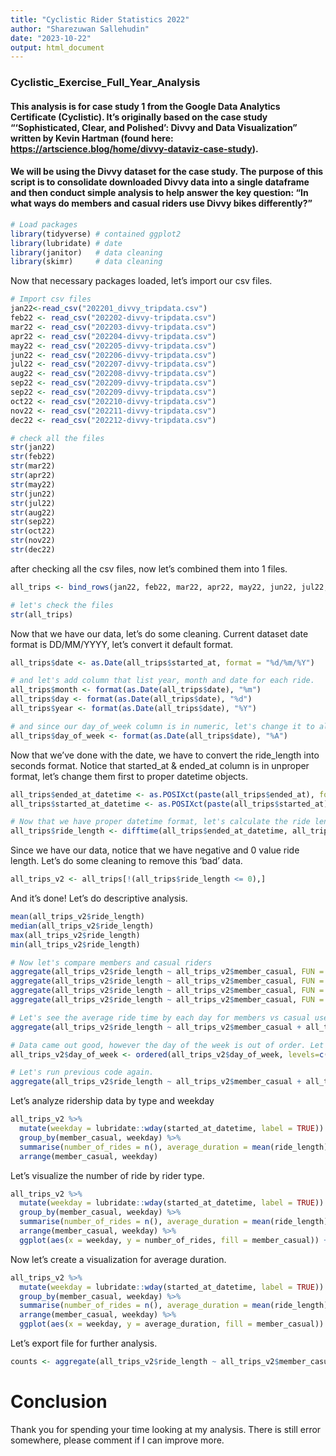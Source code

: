 ---
title: "Cyclistic Rider Statistics 2022"
author: "Sharezuwan Sallehudin"
date: "2023-10-22"
output: html_document
---

### Cyclistic_Exercise_Full_Year_Analysis

#### This analysis is for case study 1 from the Google Data Analytics Certificate (Cyclistic). It's originally based on the case study "'Sophisticated, Clear, and Polished': Divvy and Data Visualization" written by Kevin Hartman (found here: <https://artscience.blog/home/divvy-dataviz-case-study>).

#### We will be using the Divvy dataset for the case study. The purpose of this script is to consolidate downloaded Divvy data into a single dataframe and then conduct simple analysis to help answer the key question: "In what ways do members and casual riders use Divvy bikes differently?"

```{r, message = FALSE}
# Load packages
library(tidyverse) # contained ggplot2
library(lubridate) # date
library(janitor)   # data cleaning
library(skimr)     # data cleaning
```

Now that necessary packages loaded, let's import our csv files.

```{r,}
# Import csv files
jan22<-read_csv("202201_divvy_tripdata.csv")
feb22 <- read_csv("202202-divvy-tripdata.csv")
mar22 <- read_csv("202203-divvy-tripdata.csv")
apr22 <- read_csv("202204-divvy-tripdata.csv")
may22 <- read_csv("202205-divvy-tripdata.csv")
jun22 <- read_csv("202206-divvy-tripdata.csv")
jul22 <- read_csv("202207-divvy-tripdata.csv")
aug22 <- read_csv("202208-divvy-tripdata.csv")
sep22 <- read_csv("202209-divvy-tripdata.csv")
sep22 <- read_csv("202209-divvy-tripdata.csv")
oct22 <- read_csv("202210-divvy-tripdata.csv")
nov22 <- read_csv("202211-divvy-tripdata.csv")
dec22 <- read_csv("202212-divvy-tripdata.csv")

# check all the files
str(jan22)
str(feb22)
str(mar22)
str(apr22)
str(may22)
str(jun22)
str(jul22)
str(aug22)
str(sep22)
str(oct22)
str(nov22)
str(dec22)
```

after checking all the csv files, now let's combined them into 1 files.

```{r}
all_trips <- bind_rows(jan22, feb22, mar22, apr22, may22, jun22, jul22, aug22, sep22, oct22, nov22, dec22)

# let's check the files
str(all_trips)
```


Now that we have our data, let's do some cleaning.
Current dataset date format is DD/MM/YYYY, let's convert it default format.

```{r}
all_trips$date <- as.Date(all_trips$started_at, format = "%d/%m/%Y")

# and let's add column that list year, month and date for each ride.
all_trips$month <- format(as.Date(all_trips$date), "%m")
all_trips$day <- format(as.Date(all_trips$date), "%d")
all_trips$year <- format(as.Date(all_trips$date), "%Y")

# and since our day_of_week column is in numeric, let's change it to alphabet
all_trips$day_of_week <- format(as.Date(all_trips$date), "%A")
```

Now that we've done with the date, we have to convert the ride_length into seconds format.
Notice that started_at & ended_at column is in unproper format, let's change them first to proper datetime objects.

```{r}
all_trips$ended_at_datetime <- as.POSIXct(paste(all_trips$ended_at), format = "%d/%m/%Y %H:%M")
all_trips$started_at_datetime <- as.POSIXct(paste(all_trips$started_at), format = "%d/%m/%Y %H:%M")

# Now that we have proper datetime format, let's calculate the ride length.
all_trips$ride_length <- difftime(all_trips$ended_at_datetime, all_trips$started_at_datetime)
```

Since we have our data, notice that we have negative and 0 value ride length.
Let's do some cleaning to remove this 'bad' data.

```{r}
all_trips_v2 <- all_trips[!(all_trips$ride_length <= 0),]
```

And it's done!
Let's do descriptive analysis.

```{r}
mean(all_trips_v2$ride_length)
median(all_trips_v2$ride_length)
max(all_trips_v2$ride_length)
min(all_trips_v2$ride_length)

# Now let's compare members and casual riders
aggregate(all_trips_v2$ride_length ~ all_trips_v2$member_casual, FUN = mean)
aggregate(all_trips_v2$ride_length ~ all_trips_v2$member_casual, FUN = median)
aggregate(all_trips_v2$ride_length ~ all_trips_v2$member_casual, FUN = max)
aggregate(all_trips_v2$ride_length ~ all_trips_v2$member_casual, FUN = min)

# Let's see the average ride time by each day for members vs casual users
aggregate(all_trips_v2$ride_length ~ all_trips_v2$member_casual + all_trips_v2$day_of_week, FUN = mean)

# Data came out good, however the day of the week is out of order. Let's fix this.
all_trips_v2$day_of_week <- ordered(all_trips_v2$day_of_week, levels=c("Sunday", "Monday", "Tuesday", "Wednesday", "Thursday", "Friday", "Saturday"))

# Let's run previous code again.
aggregate(all_trips_v2$ride_length ~ all_trips_v2$member_casual + all_trips_v2$day_of_week, FUN = mean)
```

Let's analyze ridership data by type and weekday

```{r}
all_trips_v2 %>%
  mutate(weekday = lubridate::wday(started_at_datetime, label = TRUE)) %>%
  group_by(member_casual, weekday) %>% 
  summarise(number_of_rides = n(), average_duration = mean(ride_length)) %>%
  arrange(member_casual, weekday)
```

Let's visualize the number of ride by rider type.

```{r}
all_trips_v2 %>%
  mutate(weekday = lubridate::wday(started_at_datetime, label = TRUE)) %>%
  group_by(member_casual, weekday) %>% 
  summarise(number_of_rides = n(), average_duration = mean(ride_length)) %>%
  arrange(member_casual, weekday) %>%
  ggplot(aes(x = weekday, y = number_of_rides, fill = member_casual)) + geom_col(position = "dodge")
```

Now let's create a visualization for average duration.

```{r}
all_trips_v2 %>%
  mutate(weekday = lubridate::wday(started_at_datetime, label = TRUE)) %>%
  group_by(member_casual, weekday) %>% 
  summarise(number_of_rides = n(), average_duration = mean(ride_length)) %>%
  arrange(member_casual, weekday) %>%
  ggplot(aes(x = weekday, y = average_duration, fill = member_casual)) + geom_col(position = "dodge")
```

Let's export file for further analysis.

```{r}
counts <- aggregate(all_trips_v2$ride_length ~ all_trips_v2$member_casual + all_trips_v2$day_of_week, FUN = mean)
```

# Conclusion
Thank you for spending your time looking at my analysis.
There is still error somewhere, please comment if I can improve more.